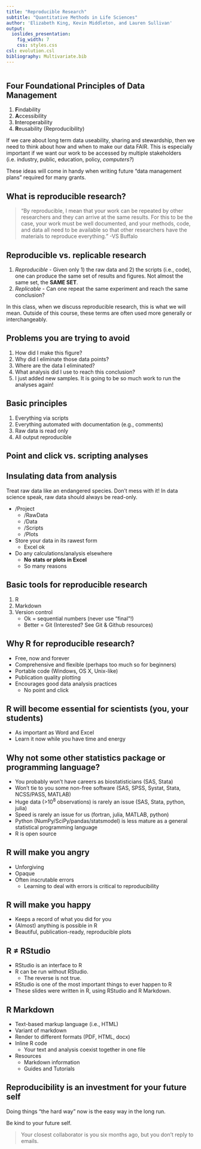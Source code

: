 ```yaml
---
title: "Reproducible Research"
subtitle: "Quantitative Methods in Life Sciences"
author: 'Elizabeth King, Kevin Middleton, and Lauren Sullivan'
output:
  ioslides_presentation:
    fig_width: 7
    css: styles.css
csl: evolution.csl
bibliography: Multivariate.bib
---
```


```r
```

## Four Foundational Principles of Data Management

1. **F**indability
2. **A**ccessibility
3. **I**nteroperability
4. **R**eusability (Reproducibility)

\bigskip If we care about long term data useability, sharing and stewardship, then we need to think about how and when to make our data FAIR. This is especially important if we want our work to be accessed by multiple stakeholders (i.e. industry, public, education, policy, *computers?*)

\bigskip These ideas will come in handy when writing future "data management plans" required for many grants.

## What is reproducible research?

> "By reproducible, I mean that your work can be repeated by other researchers and they can arrive at the same results. For this to be the case, your work must be well documented, and your methods, code, and data all need to be available so that other researchers have the materials to reproduce everything." -VS Buffalo

## Reproducible vs. replicable research

1. *Reproducible* - Given only 1) the raw data and 2) the scripts (i.e., code), one can produce the same set of results and figures. Not almost the same set, the **SAME SET**.
1. *Replicable* - Can one repeat the same experiment and reach the same conclusion?

In this class, when we discuss reproducible research, this is what we will mean. Outside of this course, these terms are often used more generally or interchangeably. 

## Problems you are trying to avoid

1. How did I make this figure?
1. Why did I eliminate those data points?
1. Where are the data I eliminated?
1. What analysis did I use to reach this conclusion?
1. I just added new samples. It is going to be so much work to run the analyses again!

## Basic principles

1. Everything via scripts
1. Everything automated with documentation (e.g., comments)
1. Raw data is read only
1. All output reproducible

## Point and click vs. scripting analyses


## Insulating data from analysis

Treat raw data like an endangered species. Don't mess with it! In data science speak, raw data should always be read-only.

- /Project
    - /RawData
    - /Data
    - /Scripts
    - /Plots

- Store your data in its rawest form
    - Excel ok
- Do any calculations/analysis elsewhere
    - **No stats or plots in Excel**
    - So many reasons

## Basic tools for reproducible research

1. R
1. Markdown
1. Version control
    - Ok = sequential numbers (never use "final"!)
    - Better = Git (Interested? See Git & Github resources)

## Why R for reproducible research?

- Free, now and forever
- Comprehensive and flexible (perhaps too much so for beginners)
- Portable code (Windows, OS X, Unix-like)
- Publication quality plotting
- Encourages good data analysis practices
    - No point and click

## R will become essential for scientists (you, your students)

- As important as Word and Excel
- Learn it now while you have time and energy

## Why not some other statistics package or programming language?

- You probably won't have careers as biostatisticians (SAS, Stata)
- Won't tie to you some non-free software (SAS, SPSS, Systat, Stata, NCSS/PASS, MATLAB)
- Huge data (>$10^8$ observations) is rarely an issue (SAS, Stata, python, julia)
- Speed is rarely an issue for us (fortran, julia, MATLAB, python)
- Python (NumPy/SciPy/pandas/statsmodel) is less mature as a general statistical programming language
- R is open source

## R will make you angry

- Unforgiving
- Opaque
- Often inscrutable errors
    - Learning to deal with errors is critical to reproducibility

## R will make you happy

- Keeps a record of what you did for you
- (Almost) anything is possible in R
- Beautiful, publication-ready, reproducible plots

## R $\neq$ RStudio

- RStudio is an interface to R
- R can be run without RStudio.
    - The reverse is not true.
- RStudio is one of the most important things to ever happen to R
- These slides were written in R, using RStudio and R Markdown.

## R Markdown

- Text-based markup language (i.e., HTML)
- Variant of markdown
- Render to different formats (PDF, HTML, docx)
- Inline R code
    - Your text and analysis coexist together in one file
- Resources
    - Markdown information
    - Guides and Tutorials
    

## Reproducibility is an investment for your future self

Doing things "the hard way" now is the easy way in the long run.

Be kind to your future self.

> Your closest collaborator is you six months ago, but you don't reply to emails.


